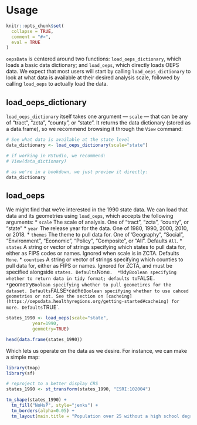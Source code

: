 # Usage

```r
knitr::opts_chunk$set(
  collapse = TRUE,
  comment = "#>",
  eval = TRUE
)
```

`oepsData` is centered around two functions: `load_oeps_dictionary`, which loads a basic data dictionary; and `load_oeps`, which directly loads OEPS data. We expect that most users will start by calling `load_oeps_dictionary` to look at what data is available at their desired analysis scale, followed by calling `load_oeps` to actually load the data.

## load_oeps_dictionary

`load_oeps_dictionary` itself takes one argument --- `scale` --- that can be any of "tract", "zcta", "county", or "state". It returns the data dictionary (stored as a data.frame), so we recommend browsing it through the `View` command:

```r
# See what data is available at the state level
data_dictionary <- load_oeps_dictionary(scale="state")

# if working in RStudio, we recommend:
# View(data_dictionary)

# as we're in a bookdown, we just preview it directly:
data_dictionary
```

## load_oeps

We might find that we're interested in the 1990 state data. We can load that data and its geometries using `load_oeps`, which accepts the following arguments:
* `scale` The scale of analysis. One of "tract", "zcta", "county", or "state"
* `year` The release year for the data. One of 1980, 1990, 2000, 2010, or 2018. 
* `themes`  The theme to pull data for. One of 'Geography", "Social", "Environment", "Economic", "Policy", "Composite", or "All". Defaults `All`.
* `states`  A string or vector of strings specifying which states to pull data for, either as FIPS codes or names. Ignored when scale is in ZCTA. Defaults `None`.
* `counties` A string or vector of strings specifying which counties to pull data for, either as FIPS or names. Ignored for ZCTA, and must be specified alongside `states. Defaults `None`. 
* `tidy` Boolean specifying whether to return data in tidy format; defaults to `FALSE`.
* `geometry` Boolean specifying whether to pull geometires for the dataset. Defaults `FALSE`
* `cache` Boolean specifying whether to use cahced geometries or not. See the section on [cacheing](https://oepsdata.healthyregions.org/getting-started#cacheing) for more. Defaults `TRUE`.

```r

states_1990 <- load_oeps(scale="state", 
          year=1990,
          geometry=TRUE)

head(data.frame(states_1990))
```

Which lets us operate on the data as we desire. For instance, we can make a simple map:

```r
library(tmap)
library(sf)

# reproject to a better display CRS
states_1990 <- st_transform(states_1990, "ESRI:102004")

tm_shape(states_1990) + 
  tm_fill("NoHsP", style="jenks") +
  tm_borders(alpha=0.05) +
  tm_layout(main.title = "Population over 25 without a high school degree")

```


